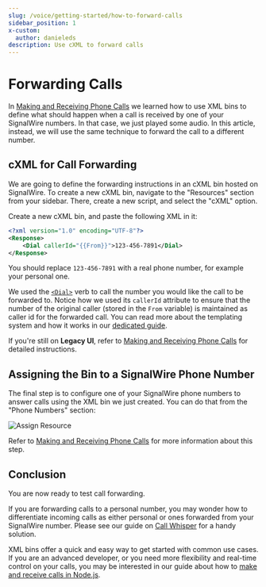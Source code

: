 ```yaml
---
slug: /voice/getting-started/how-to-forward-calls
sidebar_position: 1
x-custom:
  author: danieleds
description: Use cXML to forward calls
---
```


# Forwarding Calls

In [Making and Receiving Phone Calls](../making-and-receiving-phone-calls/index.mdx) we learned how to use XML
bins to define what should happen when a call is received by one of your
SignalWire numbers. In that case, we just played some audio. In this article,
instead, we will use the same technique to forward the call to a different
number.


## cXML for Call Forwarding

We are going to define the forwarding instructions in an cXML bin hosted on
SignalWire. To create a new cXML bin, navigate to the "Resources" section from your sidebar. There, create
a new script, and select the "cXML" option.

Create a new cXML bin, and paste the following XML in it:

```xml
<?xml version="1.0" encoding="UTF-8"?>
<Response>
    <Dial callerId="{{From}}">123-456-7891</Dial>
</Response>
```

You should replace `123-456-7891` with a real phone number, for example your
personal one.

We used the [`<Dial>`](/compatibility-api/cxml/voice/dial) verb to call the number you
would like the call to be forwarded to. Notice how we used its `callerId` attribute to ensure that the
number of the original caller (stored in the `From` variable) is maintained as caller id for the forwarded call. You can read more about the
templating system and how it works in our [dedicated guide](/compatibility-api/guides/general/utilizing-mustache-templates).


<NewLegacy />

If you're still on **Legacy UI**, refer to [Making and Receiving Phone Calls](../making-and-receiving-phone-calls/index.mdx) for detailed instructions.

## Assigning the Bin to a SignalWire Phone Number

The final step is to configure one of your SignalWire phone numbers to answer calls using the XML bin we just created. You can do that from the "Phone Numbers" section:

![Assign Resource](@image/dashboard/phone-numbers/assign-resource-voice.png)

Refer to [Making and Receiving Phone Calls](../making-and-receiving-phone-calls/index.mdx#receiving-incoming-calls) for more information about this step.

## Conclusion

You are now ready to test call forwarding.

If you are forwarding calls to a personal number, you may wonder how to differentiate incoming calls as either personal or ones forwarded from your SignalWire number. Please see our guide on [Call Whisper](/compatibility-api/guides/voice/general/setting-up-call-whispering-in-cxml) for a handy solution.

XML bins offer a quick and easy way to get started with common use cases. If you are an advanced developer, or you need more
flexibility and real-time control on your calls, you may be interested in our
guide about how to [make and receive calls in Node.js](/sdks/reference/realtime-sdk/guides/voice/first-steps-with-voice).
